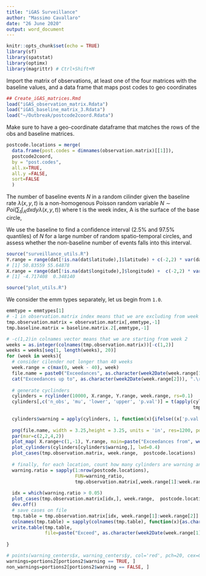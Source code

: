 ```yaml
---
title: "iGAS Surveillance"
author: "Massimo Cavallaro"
date: "26 June 2020"
output: word_document
---
```


```r
knitr::opts_chunk$set(echo = TRUE)
library(sf)
library(spatstat)
library(optimx)
library(magrittr) # Ctrl+Shift+M
```

Import the matrix of observations, at least one of the four matrices with the baseline values, and a data frame that maps post codes to geo coordinates

```r
## Create_iGAS_matrices.Rmd
load("iGAS_observation_matrix.Rdata")
load("iGAS_baseline_matrix_3.Rdata")
load("~/Outbreak/postcode2coord.Rdata")
```


Make sure to have a geo-coordinate dataframe that matches the rows of the obs and baseline matrices.
```r
postcode.locations = merge(
  data.frame(post.codes = dimnames(observation.matrix)[[1]]),
  postcode2coord,
  by = "post.codes",
  all.x=TRUE,
  all.y =FALSE,
  sort=FALSE
  )
```

The number of baseline events $N$ in a random cilinder given the baseline rate $\lambda(x,y,t)$ is a non-homogenous Poisson random variable $N\sim Poi(\sum_t \int_A d x d y \lambda(x,y,t))$  where t is the week index, A is the surface of the base circle, 

We use the baseline to find a confidence interval (2.5% and 97.5% quantiles) of $N$ for a large number of random spatio-temporal circles, and assess whether the non-baseline number of events falls into this interval.


```r
source("surveillance_utils.R")
Y.range = range(dat[!is.na(dat$latitude),]$latitude) + c(-2,2) * var(dat[!is.na(dat$latitude),]$latitude)
# [1] 50.83559 55.64878
X.range = range(dat[!is.na(dat$longitude),]$longitude) +  c(-2,2) * var(dat[!is.na(dat$longitude),]$longitude)
# [1] -4.717408  0.348140
```


```r
source("plot_utils.R")
```



We consider the emm types separately, let us begin from `1.0`.
```r
emmtype = emmtypes[1]
# -1 in observation.matrix index means that we are excluding from week NA
tmp.observation.matrix = observation.matrix[,emmtype,-1]
tmp.baseline.matrix = baseline.matrix.2[,emmtype,-1]
```



```r
# -c(1,2)in colnames vector means that we are starting from week 2
weeks = as.integer(colnames(tmp.observation.matrix))[-c(1,2)]
weeks = weeks[seq(1, length(weeks), 20)]
for (week in weeks){
  # consider cilender not longer than 40 weeks
  week.range = c(max(0, week - 40), week)
  file.name = paste0("Exceedances", as.character(week2Date(week.range[1])), "_to_", as.character(week2Date(week.range[2])), ".png")
  cat("Exceedances up to", as.character(week2Date(week.range[2])), ".\r")
  
  # generate cyclinders
  cylinders = rcylinder(10000, X.range, Y.range, week.range, rs=0.1)
  cylinders[,c('n_obs', 'mu', 'lower', 'upper', 'p.val')] = t(apply(cylinders, 1, compute,
                                                                    tmp.observation.matrix,  tmp.baseline.matrix, postcode.locations))
  
  cylinders$warning = apply(cylinders, 1, function(x){ifelse((x['p.val'] < 0.05) & (x['n_obs'] > 0), TRUE, FALSE)})
  
  png(file.name, width = 3.25,height = 3.25, units = 'in', res=1200, pointsize = 4)
  par(mar=c(2,2,4,2))
  plot_map( X.range+c(1,-1), Y.range, main=paste("Exceedances from", week2Date(week.range[1]), "to", week2Date(week.range[2])))
  plot_cylinders(cylinders[cylinders$warning,], lwd=0.4)
  plot_cases(tmp.observation.matrix, week.range,  postcode.locations)
  
  # finally, for each location, count how many cylinders are warning and how many are not.
  warning.ratio = sapply(1:nrow(postcode.locations),
                         FUN=warning_ratio,
                         tmp.observation.matrix[,week.range[1]:week.range[2]], cylinders, postcode.locations)
  
  idx = which(warning.ratio > 0.05)
  plot_cases(tmp.observation.matrix[idx,], week.range,  postcode.locations[idx,], col='red')
  dev.off()
  # save cases on file
  tmp.table = tmp.observation.matrix[idx, week.range[1]:week.range[2]]
  colnames(tmp.table) = sapply(colnames(tmp.table), function(x){as.character(week2Date(as.integer(x)))})
  write.table(tmp.table,
              file=paste("Exceed", as.character(week2Date(week.range[1])), as.character(week2Date(week.range[2])),  ".csv", sep = '_'), sep=' ', row.names = T, col.names = T, quote = T)
  
}
```



<!-- ```{r} -->
<!-- portions.to.plot = random_portions(10, 100, X.range, Y.range, border =0, rs=0.5, n.days=3) -->

<!-- time_intervals = apply(portions.to.plot, 1, function(x){(seq(x['t.low'], x['t.upp']))}) -->
<!-- time_layer = do.call(c, time_intervals) -->

<!-- portions.to.plot$time_interval_length<-portions.to.plot$t.upp - portions.to.plot$t.low + 1 -->

<!-- portions.to.plot = portions.to.plot[ -->
<!--   as.numeric(rep(row.names(portions.to.plot), portions.to.plot$time_interval_length)), -->
<!--   ] -->
<!-- portions.to.plot$time_layer = time_layer -->

<!-- par(mfrow=c(3, 3), mar=c(0.4, 0.4, 0.4, 0.4)) -->
<!-- for (i in min(portions.to.plot$time_layer):max(portions.to.plot$time_layer)){ -->
<!--   plot(latitude ~ longitude, data=dat, pch=20, asp=1, xaxt='n', yaxt='n') -->

<!--   # plot(baseline[[i]], main=paste('week ', as.character(i)), cols='#473B54', pch=16) -->
<!--   # plot.ppp(epidemics[[i]], cols='red', add=T, pch=16) -->
<!--   tmp_portion = portions.to.plot[portions.to.plot$time_layer== i,] -->
<!--   n_d = dim(tmp_portion)[1] -->
<!--   if (n_d > 0){ -->
<!--     for (j in 1:n_d[1]){ -->
<!--       plot.owin(disc(tmp_portion[j,3], c(tmp_portion[j,1], tmp_portion[j,2])), add=TRUE) -->
<!--     } -->
<!--   } -->
<!-- } -->
<!-- ``` -->



```r
# points(warning_centers$x, warning_centers$y, col='red', pch=20, cex=0.1)
warnings=portions2[portions2$warning == TRUE, ]
non_warnings=portions2[portions2$warning == FALSE, ]
```







